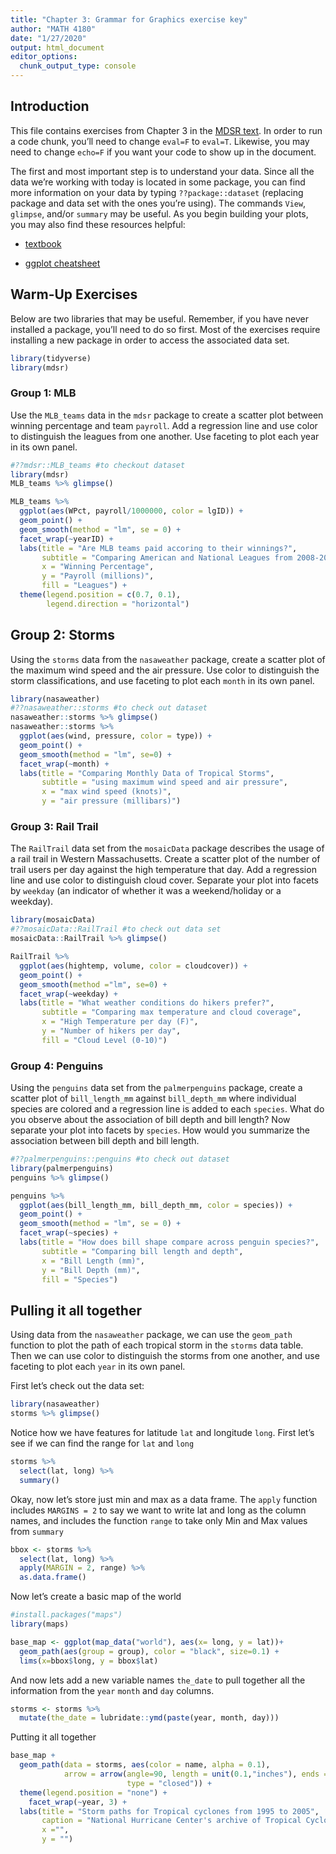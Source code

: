 ```yaml
---
title: "Chapter 3: Grammar for Graphics exercise key"
author: "MATH 4180"
date: "1/27/2020"
output: html_document
editor_options: 
  chunk_output_type: console
---
```


## Introduction
This file contains exercises from Chapter 3 in the [MDSR text](https://mdsr-book.github.io/mdsr2e/ch-vizII.html#datavizII-exercises). In order to run a code chunk, you'll need to change `eval=F` to `eval=T`. Likewise, you may need to change `echo=F` if you want your code to show up in the document. 

The first and most important step is to understand your data. Since all the data we're working with today is located in some package, you can find more information on your data by typing `??package::dataset` (replacing package and data set with the ones you're using). The commands `View`, `glimpse`, and/or `summary` may be useful. As you begin building your plots, you may also find these resources helpful:

- [textbook](https://mdsr-book.github.io/mdsr2e/ch-vizII.html#datavizII-exercises)

- [ggplot cheatsheet](https://rstudio.com/wp-content/uploads/2015/03/ggplot2-cheatsheet.pdf)


## Warm-Up Exercises 

Below are two libraries that may be useful. Remember, if you have never installed a package, you'll need to do so first. Most of the exercises require installing a new package in order to access the associated data set.

```r
library(tidyverse)
library(mdsr)
```

### Group 1: MLB

Use the `MLB_teams` data in the `mdsr` package to create a scatter plot between winning percentage and team `payroll`. Add a regression line and use color to distinguish the leagues from one another. Use faceting to plot each year in its own panel.

```r
#??mdsr::MLB_teams #to checkout dataset
library(mdsr)
MLB_teams %>% glimpse()

MLB_teams %>%
  ggplot(aes(WPct, payroll/1000000, color = lgID)) +
  geom_point() +
  geom_smooth(method = "lm", se = 0) +
  facet_wrap(~yearID) +
  labs(title = "Are MLB teams paid accoring to their winnings?",
       subtitle = "Comparing American and National Leagues from 2008-2014",
       x = "Winning Percentage",
       y = "Payroll (millions)",
       fill = "Leagues") +
  theme(legend.position = c(0.7, 0.1), 
        legend.direction = "horizontal") 

```


## Group 2: Storms

Using the `storms` data from the `nasaweather` package, create a scatter plot of the  maximum wind speed and the air pressure. Use color to distinguish the storm classifications, and use faceting to plot each `month` in its own panel. 

```r
library(nasaweather)
#??nasaweather::storms #to check out dataset
nasaweather::storms %>% glimpse()
nasaweather::storms %>%
  ggplot(aes(wind, pressure, color = type)) +
  geom_point() +
  geom_smooth(method = "lm", se=0) +
  facet_wrap(~month) +
  labs(title = "Comparing Monthly Data of Tropical Storms",
       subtitle = "using maximum wind speed and air pressure",
       x = "max wind speed (knots)",
       y = "air pressure (millibars)") 
```

### Group 3: Rail Trail

The `RailTrail` data set from the `mosaicData` package describes the usage of a rail trail in Western Massachusetts. Create a scatter plot of the number of trail users per day against the high temperature that day. Add a regression line and use color to distinguish cloud cover. Separate your plot into facets by `weekday` (an indicator of whether it was a weekend/holiday or a weekday). 

```r
library(mosaicData)
#??mosaicData::RailTrail #to check out data set
mosaicData::RailTrail %>% glimpse()

RailTrail %>% 
  ggplot(aes(hightemp, volume, color = cloudcover)) +
  geom_point() +
  geom_smooth(method ="lm", se=0) +
  facet_wrap(~weekday) +
  labs(title = "What weather conditions do hikers prefer?",
       subtitle = "Comparing max temperature and cloud coverage",
       x = "High Temperature per day (F)",
       y = "Number of hikers per day",
       fill = "Cloud Level (0-10)")
```


### Group 4: Penguins

Using the `penguins` data set from the `palmerpenguins` package, create a scatter plot of `bill_length_mm` against `bill_depth_mm` where individual species are colored and a regression line is added to each `species`. What do you observe about the association of bill depth and bill length? Now separate your plot into facets by `species`. How would you summarize the association between bill depth and bill length.

```r
#??palmerpenguins::penguins #to check out dataset
library(palmerpenguins)
penguins %>% glimpse()

penguins %>%
  ggplot(aes(bill_length_mm, bill_depth_mm, color = species)) +
  geom_point() +
  geom_smooth(method = "lm", se = 0) +
  facet_wrap(~species) +
  labs(title = "How does bill shape compare across penguin species?",
       subtitle = "Comparing bill length and depth",
       x = "Bill Length (mm)",
       y = "Bill Depth (mm)",
       fill = "Species")
```


## Pulling it all together

Using data from the `nasaweather` package, we can use the `geom_path` function to plot the path of each tropical storm in the `storms` data table. Then we can use color to distinguish the storms from one another, and use faceting to plot each `year` in its own panel.

First let's check out the data set:

```r
library(nasaweather)
storms %>% glimpse()
```

Notice how we have features for latitude `lat` and longitude `long`. First let's see if we can find the range for `lat` and `long`
```r
storms %>% 
  select(lat, long) %>% 
  summary()
```

Okay, now let's store just min and max as a data frame. The `apply` function includes `MARGINS = 2` to say we want to write lat and long as the column names, and includes the function `range` to take only Min and Max values from `summary`
```r
bbox <- storms %>%
  select(lat, long) %>%
  apply(MARGIN = 2, range) %>%
  as.data.frame()
```

Now let's create a basic map of the world
```r
#install.packages("maps")
library(maps)

base_map <- ggplot(map_data("world"), aes(x= long, y = lat))+
  geom_path(aes(group = group), color = "black", size=0.1) +
  lims(x=bbox$long, y = bbox$lat)
```

And now lets add a new variable names `the_date` to pull together all the information from the `year` `month` and `day` columns.
```r
storms <- storms %>%
  mutate(the_date = lubridate::ymd(paste(year, month, day)))
```

Putting it all together
```r
base_map +
  geom_path(data = storms, aes(color = name, alpha = 0.1),
            arrow = arrow(angle=90, length = unit(0.1,"inches"), ends = "last",
                          type = "closed")) +
  theme(legend.position = "none") +
    facet_wrap(~year, 3) +
  labs(title = "Storm paths for Tropical cyclones from 1995 to 2005", 
       caption = "National Hurricane Center's archive of Tropical Cyclone Reports (http://www.nhc.noaa.gov/).",
       x ="", 
       y = "")
```

